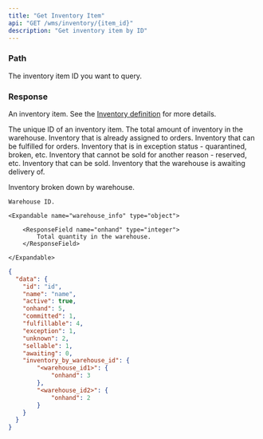 ```yaml
---
title: "Get Inventory Item"
api: "GET /wms/inventory/{item_id}"
description: "Get inventory item by ID"
---
```


<Snippet file="headers.mdx" />

### Path

<ParamField path="item_id" type="string" required>
  The inventory item ID you want to query.
</ParamField>

### Response

<ResponseField name="data" type="object">

An inventory item. See the [Inventory definition](/wms-api/inventory/info) for more details.

<Expandable title="Inventory Item" defaultOpen="true">

<ResponseField name="id" type="string">
  The unique ID of an inventory item.
</ResponseField>

<ResponseField name="name" type="string">
</ResponseField>

<ResponseField name="active" type="boolean">
</ResponseField>

<ResponseField name="onhand" type="integer">
  The total amount of inventory in the warehouse.
</ResponseField>

<ResponseField name="committed" type="integer">
  Inventory that is already assigned to orders.
</ResponseField>

<ResponseField name="fulfillable" type="integer">
  Inventory that can be fulfilled for orders.
</ResponseField>

<ResponseField name="exception" type="integer">
  Inventory that is in exception status - quarantined, broken, etc.
</ResponseField>

<ResponseField name="unknown" type="integer">
  Inventory that cannot be sold for another reason - reserved, etc.
</ResponseField>

<ResponseField name="sellable" type="integer">
  Inventory that can be sold.
</ResponseField>

<ResponseField name="awaiting" type="integer">
  Inventory that the warehouse is awaiting delivery of.
</ResponseField>

<ResponseField name="inventory_by_warehouse_id" type="dictionary">

  Inventory broken down by warehouse.

  <Expandable title="Inventory by Warehouse">

  <ResponseField name="warehouse_id_as_key" type="string">

    Warehouse ID.

    <Expandable name="warehouse_info" type="object">

        <ResponseField name="onhand" type="integer">
            Total quantity in the warehouse.
        </ResponseField>

    </Expandable>

  </ResponseField>

  </Expandable>

</ResponseField>

</Expandable>

</ResponseField>

<ResponseExample>

```json Response
{
  "data": {
    "id": "id",
    "name": "name",
    "active": true,
    "onhand": 5,
    "committed": 1,
    "fulfillable": 4,
    "exception": 1,
    "unknown": 2,
    "sellable": 1,
    "awaiting": 0,
    "inventory_by_warehouse_id": {
        "<warehouse_id1>": {
            "onhand": 3
        },
        "<warehouse_id2>": {
            "onhand": 2
        }
    }
  }
}
```

</ResponseExample>
